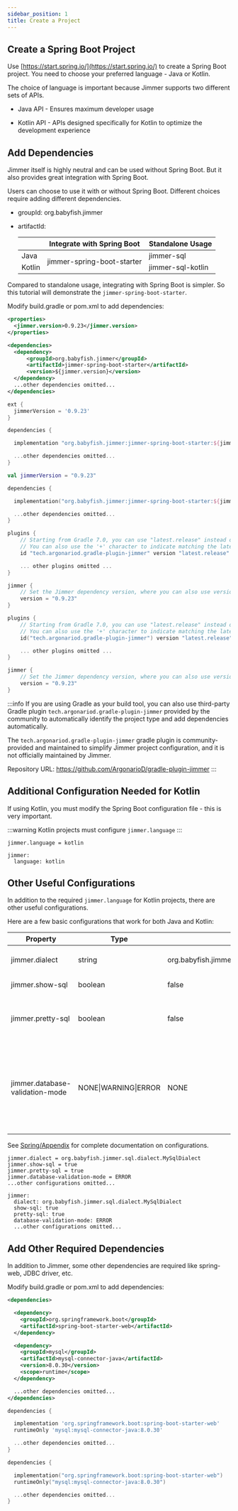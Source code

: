 ```yaml
---
sidebar_position: 1  
title: Create a Project
---
```



## Create a Spring Boot Project

Use [https://start.spring.io/](https://start.spring.io/) to create a Spring Boot project. You need to choose your preferred language - Java or Kotlin. 

The choice of language is important because Jimmer supports two different sets of APIs.

- Java API - Ensures maximum developer usage

- Kotlin API - APIs designed specifically for Kotlin to optimize the development experience  

## Add Dependencies 

Jimmer itself is highly neutral and can be used without Spring Boot. But it also provides great integration with Spring Boot.

Users can choose to use it with or without Spring Boot. Different choices require adding different dependencies.

- groupId: 
    org.babyfish.jimmer

- artifactId:

    <table>
        <thead>
            <tr>
                <th></th>
                <th>Integrate with Spring Boot</th>
                <th>Standalone Usage</th>
            </tr>
        </thead>
        <tbody>
            <tr>
                <td>Java</td>
                <td rowspan="2">jimmer-spring-boot-starter</td>
                <td>jimmer-sql</td>
            </tr>
            <tr>
                <td>Kotlin</td>
                <td>jimmer-sql-kotlin</td>
            </tr>
        </tbody>
    </table>   

Compared to standalone usage, integrating with Spring Boot is simpler. So this tutorial will demonstrate the `jimmer-spring-boot-starter`.

Modify build.gradle or pom.xml to add dependencies:

<Tabs groupId="buildTool">
<TabItem value="maven" label="Maven">

```xml title="pom.xml"
<properties>
  <jimmer.version>0.9.23</jimmer.version>
</properties>

<dependencies>
  <dependency>
      <groupId>org.babyfish.jimmer</groupId>
      <artifactId>jimmer-spring-boot-starter</artifactId>
      <version>${jimmer.version}</version>
  </dependency>
  ...other dependencies omitted...  
</dependencies>
```

</TabItem>
<TabItem value="gradle" label="Gradle">

```groovy
ext {
  jimmerVersion = '0.9.23' 
}

dependencies {

  implementation "org.babyfish.jimmer:jimmer-spring-boot-starter:${jimmerVersion}"

  ...other dependencies omitted...
}
```

</TabItem>
<TabItem value="gradlekts" label="Gradle (Kts)">

```kotlin
val jimmerVersion = "0.9.23"

dependencies {

  implementation("org.babyfish.jimmer:jimmer-spring-boot-starter:${jimmerVersion}")  

  ...other dependencies omitted...
}
```

</TabItem>
<TabItem value="gradle_plugin" label="Gradle Plugin">

```groovy title="build.gradle"
plugins {
    // Starting from Gradle 7.0, you can use "latest.release" instead of a specific version number to represent the use of the latest version.
    // You can also use the '+' character to indicate matching the latest version number starting from the '+' character.
    id "tech.argonariod.gradle-plugin-jimmer" version "latest.release"

    ... other plugins omitted ...
}

jimmer {
    // Set the Jimmer dependency version, where you can also use version range expressions such as "latest.release" or "0.+"
    version = "0.9.23"
}
```

</TabItem>
<TabItem value="gradle_plugin_kts" label="Gradle Plugin (kts)">

```kotlin title="build.gradle.kts"
plugins {
    // Starting from Gradle 7.0, you can use "latest.release" instead of a specific version number to represent the use of the latest version.
    // You can also use the '+' character to indicate matching the latest version number starting from the '+' character.
    id("tech.argonariod.gradle-plugin-jimmer") version "latest.release"

    ... other plugins omitted ...
}

jimmer {
    // Set the Jimmer dependency version, where you can also use version range expressions such as "latest.release" or "0.+"
    version = "0.9.23"
}
```

</TabItem>
</Tabs>

:::info
If you are using Gradle as your build tool, you can also use third-party Gradle plugin `tech.argonariod.gradle-plugin-jimmer` provided by the community to automatically identify the project type and add dependencies automatically.

The `tech.argonariod.gradle-plugin-jimmer` gradle plugin is community-provided and maintained to simplify Jimmer project configuration, and it is not officially maintained by Jimmer.

Repository URL: https://github.com/ArgonarioD/gradle-plugin-jimmer
:::

## Additional Configuration Needed for Kotlin

If using Kotlin, you must modify the Spring Boot configuration file - this is very important.

:::warning
Kotlin projects must configure `jimmer.language` 
:::

<Tabs groupId="springBoot">
<TabItem value="properties" label="application.properties">

```
jimmer.language = kotlin
```

</TabItem>

<TabItem value="yaml" label="application.yml">

```
jimmer:
  language: kotlin
```

</TabItem>
</Tabs>

## Other Useful Configurations

In addition to the required `jimmer.language` for Kotlin projects, there are other useful configurations. 

Here are a few basic configurations that work for both Java and Kotlin:

|Property|Type|Default|Description|
|-|-|-|-| 
|jimmer.dialect|string|org.babyfish.jimmer.sql.dialect.DefaultDialect|Database dialect class name|
|jimmer.show-sql|boolean|false|Print executed SQL if true|
|jimmer.pretty-sql|boolean|false|Ensure that the printed SQL is well-formatted *(compact by default)*|
|jimmer.database-validation-mode|NONE&#124;WARNING&#124;ERROR|NONE|Validate consistency between database schema and entity types. WARNING logs inconsistencies, ERROR throws errors.|

See [Spring/Appendix](../../spring/appendix) for complete documentation on configurations.

<Tabs groupId="springBoot">
<TabItem value="properties" label="application.properties">

```
jimmer.dialect = org.babyfish.jimmer.sql.dialect.MySqlDialect  
jimmer.show-sql = true
jimmer.pretty-sql = true
jimmer.database-validation-mode = ERROR
...other configurations omitted...
```

</TabItem>

<TabItem value="yaml" label="application.yml">

```
jimmer:
  dialect: org.babyfish.jimmer.sql.dialect.MySqlDialect
  show-sql: true
  pretty-sql: true
  database-validation-mode: ERROR
  ...other configurations omitted...  
```

</TabItem>
</Tabs>

## Add Other Required Dependencies

In addition to Jimmer, some other dependencies are required like spring-web, JDBC driver, etc.

Modify build.gradle or pom.xml to add dependencies:

<Tabs groupId="buildTool">
<TabItem value="maven" label="Maven">

```xml
<dependencies>

  <dependency>
    <groupId>org.springframework.boot</groupId>
    <artifactId>spring-boot-starter-web</artifactId>
  </dependency>

  <dependency>
    <groupId>mysql</groupId>
    <artifactId>mysql-connector-java</artifactId>
    <version>8.0.30</version>
    <scope>runtime</scope>
  </dependency>

  ...other dependencies omitted...
</dependencies>
```

</TabItem>

<TabItem value="gradle" label="Gradle">  

```groovy
dependencies {

  implementation 'org.springframework.boot:spring-boot-starter-web'
  runtimeOnly 'mysql:mysql-connector-java:8.0.30'

  ...other dependencies omitted...
}
```

</TabItem>

<TabItem value="gradlekts" label="Gradle (Kts)">

```kotlin
dependencies {

  implementation("org.springframework.boot:spring-boot-starter-web")
  runtimeOnly("mysql:mysql-connector-java:8.0.30")  

  ...other dependencies omitted...
}
```

</TabItem>
</Tabs>